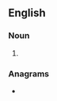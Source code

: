 ==English==

===Noun===
{{head|en|noun form}}

# {{plural of|en|afreet}}

===Anagrams===
* {{anagrams|en|a=aeefrst|Feaster|Teferas|fearest|feaster|sea fret}}